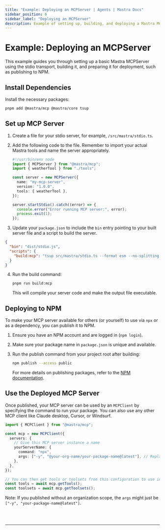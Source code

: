 ```yaml
---
title: "Example: Deploying an MCPServer | Agents | Mastra Docs"
sidebar_position: 6
sidebar_label: "Deploying an MCPServer"
description: Example of setting up, building, and deploying a Mastra MCPServer using the stdio transport and publishing it to NPM.
---
```



# Example: Deploying an MCPServer

This example guides you through setting up a basic Mastra MCPServer using the stdio transport, building it, and preparing it for deployment, such as publishing to NPM.

## Install Dependencies

Install the necessary packages:

```bash
pnpm add @mastra/mcp @mastra/core tsup
```

## Set up MCP Server

1.  Create a file for your stdio server, for example, `/src/mastra/stdio.ts`.

2.  Add the following code to the file. Remember to import your actual Mastra tools and name the server appropriately.

    ```typescript filename="src/mastra/stdio.ts" copy
    #!/usr/bin/env node
    import { MCPServer } from "@mastra/mcp";
    import { weatherTool } from "./tools";

    const server = new MCPServer({
      name: "my-mcp-server",
      version: "1.0.0",
      tools: { weatherTool },
    });

    server.startStdio().catch((error) => {
      console.error("Error running MCP server:", error);
      process.exit(1);
    });
    ```

3.  Update your `package.json` to include the `bin` entry pointing to your built server file and a script to build the server.

```json filename="package.json" copy
{
  "bin": "dist/stdio.js",
  "scripts": {
    "build:mcp": "tsup src/mastra/stdio.ts --format esm --no-splitting --dts && chmod +x dist/stdio.js"
  }
}
```

4.  Run the build command:

    ```bash
    pnpm run build:mcp
    ```

    This will compile your server code and make the output file executable.

## Deploying to NPM

To make your MCP server available for others (or yourself) to use via `npx` or as a dependency, you can publish it to NPM.

1.  Ensure you have an NPM account and are logged in (`npm login`).
2.  Make sure your package name in `package.json` is unique and available.
3.  Run the publish command from your project root after building:

    ```bash
    npm publish --access public
    ```

    For more details on publishing packages, refer to the [NPM documentation](https://docs.npmjs.com/creating-and-publishing-scoped-public-packages).

## Use the Deployed MCP Server

Once published, your MCP server can be used by an `MCPClient` by specifying the command to run your package. You can also use any other MCP client like Claude desktop, Cursor, or Windsurf.

```typescript
import { MCPClient } from "@mastra/mcp";

const mcp = new MCPClient({
  servers: {
    // Give this MCP server instance a name
    yourServerName: {
      command: "npx",
      args: ["-y", "@your-org-name/your-package-name@latest"], // Replace with your package name
    },
  },
});

// You can then get tools or toolsets from this configuration to use in your agent
const tools = await mcp.getTools();
const toolsets = await mcp.getToolsets();
```

Note: If you published without an organization scope, the `args` might just be `["-y", "your-package-name@latest"]`.

<br />
<br />
<hr className="dark:border-[#404040] border-gray-300" />
<br />
<br />
